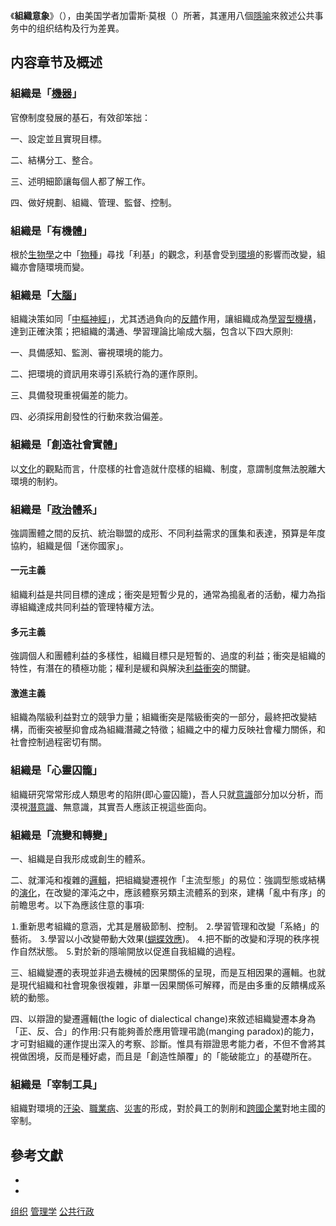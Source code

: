《'''組織意象'''》（{{lang|en|The Images of Organization}}），由美国学者加雷斯·莫根（{{lang|en|Gareth Morgan}}）所著，其運用八個[[隱喻|隱喻]]來敘述公共事务中的组织结构及行为差異。

== 内容章节及概述 ==
===組織是「[[機器|機器]]」===
官僚制度發展的基石，有效卻笨拙：

一、設定並且實現目標。

二、結構分工、整合。

三、述明細節讓每個人都了解工作。

四、做好規劃、組織、管理、監督、控制。
===組織是「有機體」===
根於[[生物學|生物學]]之中「[[物種|物種]]」尋找「利基」的觀念，利基會受到[[環境|環境]]的影響而改變，組織亦會隨環境而變。
===組織是「[[大腦|大腦]]」===
組織決策如同「[[中樞神經|中樞神經]]」，尤其透過負向的[[反饋|反饋]]作用，讓組織成為[[學習型機構|學習型機構]]，達到正確決策；把組織的溝通、學習理論比喻成大腦，包含以下四大原則:

一、具備感知、監測、審視環境的能力。

二、把環境的資訊用來導引系統行為的運作原則。

三、具備發現重視偏差的能力。

四、必須採用創發性的行動來救治偏差。

===組織是「創造社會實體」===
以[[文化|文化]]的觀點而言，什麼樣的社會造就什麼樣的組織、制度，意謂制度無法脫離大環境的制約。
===組織是「[[政治|政治]]體系」===
強調團體之間的反抗、統治聯盟的成形、不同利益需求的匯集和表達，預算是年度協約，組織是個「迷你國家」。
====一元主義====
組織利益是共同目標的達成；衝突是短暫少見的，通常為搗亂者的活動，權力為指導組織達成共同利益的管理特權方法。

====多元主義====
強調個人和團體利益的多樣性，組織目標只是短暫的、過度的利益；衝突是組織的特性，有潛在的積極功能；權利是緩和與解決[[利益衝突|利益衝突]]的關鍵。

====激進主義====
組織為階級利益對立的競爭力量；組織衝突是階級衝突的一部分，最終把改變結構，而衝突被壓抑會成為組織潛藏之特徵；組織之中的權力反映社會權力關係，和社會控制過程密切有關。
===組織是「心靈囚籠」===
組織研究常常形成人類思考的陷阱(即心靈囚籠)，吾人只就[[意識|意識]]部分加以分析，而漠視[[潛意識|潛意識]]、無意識，其實吾人應該正視這些面向。
===組織是「流變和轉變」===
一、組織是自我形成或創生的體系。

二、就渾沌和複雜的[[邏輯|邏輯]]，把組織變遷視作「主流型態」的易位：強調型態或結構的[[演化|演化]]，在改變的渾沌之中，應該體察另類主流體系的到來，建構「亂中有序」的前瞻思考。以下為應該住意的事項:

⒈重新思考組織的意涵，尤其是層級節制、控制。
⒉學習管理和改變「系絡」的藝術。
⒊學習以小改變帶動大效果([[蝴蝶效應|蝴蝶效應]])。
⒋把不斷的改變和浮現的秩序視作自然狀態。
⒌對於新的隱喻開放以促進自我組織的過程。

三、組織變遷的表現並非過去機械的因果關係的呈現，而是互相因果的邏輯。也就是現代組織和社會現象很複雜，非單一因果關係可解釋，而是由多重的反饋構成系統的動態。

四、以辯證的變遷邏輯(the logic of dialectical change)來敘述組織變遷本身為「正、反、合」的作用:只有能夠善於應用管理弔詭(manging paradox)的能力，才可對組織的運作提出深入的考察、診斷。惟具有辯證思考能力者，不但不會將其視做困境，反而是種好處，而且是「創造性顛覆」的「能破能立」的基礎所在。

===組織是「宰制工具」===
組織對環境的[[汙染|汙染]]、[[職業病|職業病]]、[[災害|災害]]的形成，對於員工的剝削和[[跨國企業|跨國企業]]對地主國的宰制。

==參考文獻==
* {{cite book|last=吳定、鄭勝芬、李盈盈|title=組織發展應用技術|year=2005}}
* {{cite book|last=孫本初|title=新公共管理|year=2009}}

[[Category:组织|]]
[[Category:管理学|]]
[[Category:公共行政|]]